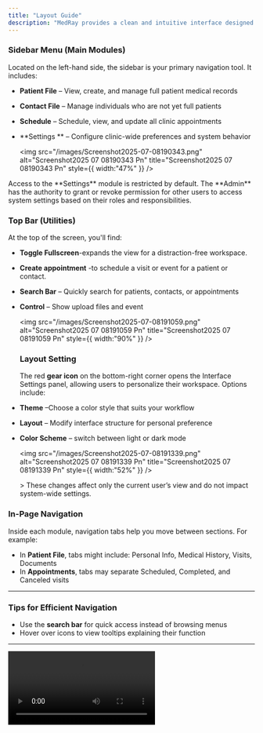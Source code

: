 ```yaml
---
title: "Layout Guide"
description: "MedRay provides a clean and intuitive interface designed to help users quickly access the tools and information they need. Below is a guide to help you navigate the system effectively."
---
```


### Sidebar Menu (Main Modules)

Located on the left-hand side, the sidebar is your primary navigation tool. It includes:

- **Patient File** – View, create, and manage full patient medical records
- **Contact File** – Manage individuals who are not yet full patients
- **Schedule** – Schedule, view, and update all clinic appointments
- \*\*Settings \*\* – Configure clinic-wide preferences and system behavior

  <img
    src="/images/Screenshot2025-07-08190343.png"
    alt="Screenshot2025 07 08190343 Pn"
    title="Screenshot2025 07 08190343 Pn"
    style={{ width:"47%" }}
  />

<Tip>
  Access to the **Settings** module is restricted by default. The **Admin** has the authority to grant or revoke permission for other users to access system settings based on their roles and responsibilities.
</Tip>

### Top Bar (Utilities)

At the top of the screen, you'll find:

- **Toggle Fullscreen**-expands the view for a distraction-free workspace.
- **Create appointment** -to schedule a visit or event for a patient or contact.
- **Search Bar** – Quickly search for patients, contacts, or appointments
- **Control** – Show upload files and event

  <img
    src="/images/Screenshot2025-07-08191059.png"
    alt="Screenshot2025 07 08191059 Pn"
    title="Screenshot2025 07 08191059 Pn"
    style={{ width:"90%" }}
  />

  ### Layout Setting

  The red **gear icon** on the bottom-right corner opens the Interface Settings panel, allowing users to personalize their workspace. Options include:
- **Theme** –Choose a color style that suits your workflow
- **Layout** – Modify interface structure for personal preference
- **Color Scheme** – switch between light or dark mode

  <img
    src="/images/Screenshot2025-07-08191339.png"
    alt="Screenshot2025 07 08191339 Pn"
    title="Screenshot2025 07 08191339 Pn"
    style={{ width:"52%" }}
  />

  <Tip>
    > These changes affect only the current user’s view and do not impact system-wide settings.
  </Tip>

### In-Page Navigation

Inside each module, navigation tabs help you move between sections. For example:

- In **Patient File**, tabs might include: Personal Info, Medical History, Visits, Documents
- In **Appointments**, tabs may separate Scheduled, Completed, and Canceled visits

---

### Tips for Efficient Navigation

- Use the **search bar** for quick access instead of browsing menus
- Hover over icons to view tooltips explaining their function

---

<video controls className="w-full aspect-video rounded-xl" src="https://cdn.myhost.com/videos/demo.mp4" />
